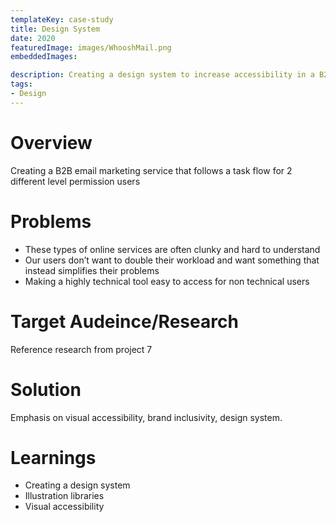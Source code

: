 ```yaml
---
templateKey: case-study
title: Design System  
date: 2020
featuredImage: images/WhooshMail.png
embeddedImages:

description: Creating a design system to increase accessibility in a B2B taskflow.
tags:
- Design
---
```

# Overview   
Creating a B2B email marketing service that follows a task flow for 2 different level permission users
 # Problems   
- These types of online services are often clunky and hard to understand
- Our users don’t want to double their workload and want something that instead simplifies their problems
- Making a highly technical tool easy to access for non technical users

# Target Audeince/Research   
Reference research from project 7   

# Solution   
Emphasis on visual accessibility, brand inclusivity, design system.

# Learnings   
- Creating a design system
- Illustration libraries
- Visual accessibility




